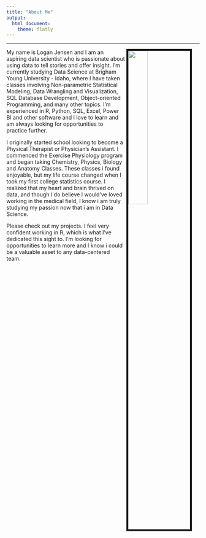```yaml
---
title: "About Me"
output: 
  html_document:
    theme: flatly
---
```



<script type="text/javascript">
 function showhide(id) {
    var e = document.getElementById(id);
    e.style.display = (e.style.display == 'block') ? 'none' : 'block';
 }
</script>



----
<link rel="stylesheet" href="styles.css" type="text/css">

<img src="images/Logan_Portrait.png" style="width:32%; border:5px solid; margin-right: 20px" align="right">

My name is Logan Jensen and I am an aspiring data scientist who is passionate about using data to tell stories and offer insight. I'm currently studying Data Science at Brigham Young University - Idaho, where I have taken classes involving Non-parametric Statistical Modeling, Data Wrangling and Visualization, SQL Database Development, Object-oriented Programming, and many other topics. I'm experienced in R, Python, SQL, Excel, Power BI and other software and I love to learn and am always looking for opportunities to practice further.

I originally started school looking to become a Physical Therapist or Physician's Assistant. I commenced the Exercise Physiology program and began taking Chemistry, Physics, Biology and Anatomy Classes. These classes i found enjoyable, but my life course changed when I took my first college statistics course. I realized that my heart and brain thrived on data, and though I do believe I would've loved working in the medical field, I know i am truly studying my passion now that i am in Data Science.

Please check out my projects. I feel very confident working in R, which is what I've dedicated this sight to. I'm looking for opportunities to learn more and I know i could be a valuable asset to any data-centered team.